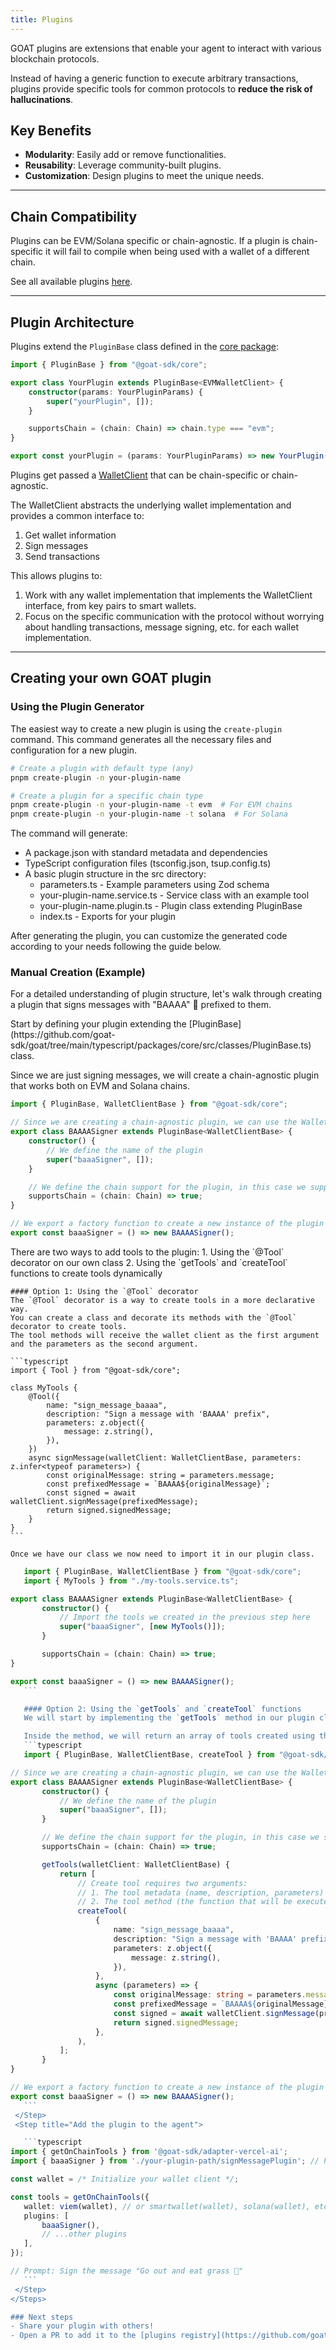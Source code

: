 ```yaml
---
title: Plugins
---
```


GOAT plugins are extensions that enable your agent to interact with various blockchain protocols. 

Instead of having a generic function to execute arbitrary transactions, plugins provide specific tools for common protocols to **reduce the risk of hallucinations**.

## Key Benefits
- **Modularity**: Easily add or remove functionalities.
- **Reusability**: Leverage community-built plugins.
- **Customization**: Design plugins to meet the unique needs.

----

## Chain Compatibility
Plugins can be EVM/Solana specific or chain-agnostic. If a plugin is chain-specific it will fail to compile when being used with a wallet of a different chain.

See all available plugins [here](/chains-wallets-plugins#plugins).

----

## Plugin Architecture
Plugins extend the `PluginBase` class defined in the [core package](https://github.com/goat-sdk/goat/tree/main/typescript/packages/core/src/classes/PluginBase.ts):

```typescript
import { PluginBase } from "@goat-sdk/core";

export class YourPlugin extends PluginBase<EVMWalletClient> {
    constructor(params: YourPluginParams) {
        super("yourPlugin", []);
    }

    supportsChain = (chain: Chain) => chain.type === "evm";
}

export const yourPlugin = (params: YourPluginParams) => new YourPlugin(params);
```

Plugins get passed a [WalletClient](https://github.com/goat-sdk/goat/tree/main/typescript/packages/core/src/classes/WalletClientBase.ts) that can be chain-specific or chain-agnostic.

The WalletClient abstracts the underlying wallet implementation and provides a common interface to:
1. Get wallet information
2. Sign messages
3. Send transactions

This allows plugins to:
1. Work with any wallet implementation that implements the WalletClient interface, from key pairs to smart wallets.
2. Focus on the specific communication with the protocol without worrying about handling transactions, message signing, etc. for each wallet implementation.

----

## Creating your own GOAT plugin

### Using the Plugin Generator

The easiest way to create a new plugin is using the `create-plugin` command. This command generates all the necessary files and configuration for a new plugin.

```bash
# Create a plugin with default type (any)
pnpm create-plugin -n your-plugin-name

# Create a plugin for a specific chain type
pnpm create-plugin -n your-plugin-name -t evm  # For EVM chains
pnpm create-plugin -n your-plugin-name -t solana  # For Solana
```

The command will generate:
- A package.json with standard metadata and dependencies
- TypeScript configuration files (tsconfig.json, tsup.config.ts)
- A basic plugin structure in the src directory:
  - parameters.ts - Example parameters using Zod schema
  - your-plugin-name.service.ts - Service class with an example tool
  - your-plugin-name.plugin.ts - Plugin class extending PluginBase
  - index.ts - Exports for your plugin

After generating the plugin, you can customize the generated code according to your needs following the guide below.

### Manual Creation (Example)

For a detailed understanding of plugin structure, let's walk through creating a plugin that signs messages with "BAAAA" 🐐 prefixed to them.

<Steps>
  <Step title="Define the plugin interface">
  Start by defining your plugin extending the [PluginBase](https://github.com/goat-sdk/goat/tree/main/typescript/packages/core/src/classes/PluginBase.ts) class.

  Since we are just signing messages, we will create a chain-agnostic plugin that works both on EVM and Solana chains.

```typescript
import { PluginBase, WalletClientBase } from "@goat-sdk/core";

// Since we are creating a chain-agnostic plugin, we can use the WalletClientBase interface
export class BAAAASigner extends PluginBase<WalletClientBase> {
    constructor() {
        // We define the name of the plugin
        super("baaaSigner", []);
    }

    // We define the chain support for the plugin, in this case we support all chains
    supportsChain = (chain: Chain) => true;
}

// We export a factory function to create a new instance of the plugin
export const baaaSigner = () => new BAAAASigner();
```
  </Step>
  <Step title="Add tools to the plugin">
    There are two ways to add tools to the plugin:
    1. Using the `@Tool` decorator on our own class
    2. Using the `getTools` and `createTool` functions to create tools dynamically

    #### Option 1: Using the `@Tool` decorator
    The `@Tool` decorator is a way to create tools in a more declarative way.
    You can create a class and decorate its methods with the `@Tool` decorator to create tools.
    The tool methods will receive the wallet client as the first argument and the parameters as the second argument.

    ```typescript
    import { Tool } from "@goat-sdk/core";

    class MyTools {
        @Tool({
            name: "sign_message_baaaa",
            description: "Sign a message with 'BAAAA' prefix",
            parameters: z.object({
                message: z.string(),
            }),
        })
        async signMessage(walletClient: WalletClientBase, parameters: z.infer<typeof parameters>) {
            const originalMessage: string = parameters.message;
            const prefixedMessage = `BAAAA${originalMessage}`;
            const signed = await walletClient.signMessage(prefixedMessage);
            return signed.signedMessage;
        }
    }
    ```

    Once we have our class we now need to import it in our plugin class.

 ```typescript
    import { PluginBase, WalletClientBase } from "@goat-sdk/core";
    import { MyTools } from "./my-tools.service.ts";

export class BAAAASigner extends PluginBase<WalletClientBase> {
        constructor() {
            // Import the tools we created in the previous step here
            super("baaaSigner", [new MyTools()]);
        }

        supportsChain = (chain: Chain) => true;
}

export const baaaSigner = () => new BAAAASigner();
    ```

    #### Option 2: Using the `getTools` and `createTool` functions
    We will start by implementing the `getTools` method in our plugin class.

    Inside the method, we will return an array of tools created using the `createTool` function.
    ```typescript
    import { PluginBase, WalletClientBase, createTool } from "@goat-sdk/core";

// Since we are creating a chain-agnostic plugin, we can use the WalletClientBase interface
export class BAAAASigner extends PluginBase<WalletClientBase> {
        constructor() {
            // We define the name of the plugin
            super("baaaSigner", []);
        }

        // We define the chain support for the plugin, in this case we support all chains
        supportsChain = (chain: Chain) => true;

        getTools(walletClient: WalletClientBase) {
            return [
                // Create tool requires two arguments:
                // 1. The tool metadata (name, description, parameters)
                // 2. The tool method (the function that will be executed when the tool is used)
                createTool(
                    {
                        name: "sign_message_baaaa",
                        description: "Sign a message with 'BAAAA' prefix",
                        parameters: z.object({
                            message: z.string(),
                        }),
                    },
                    async (parameters) => {
                        const originalMessage: string = parameters.message;
                        const prefixedMessage = `BAAAA${originalMessage}`;
                        const signed = await walletClient.signMessage(prefixedMessage);
                        return signed.signedMessage;
                    },
                ),
            ];
        }
}

// We export a factory function to create a new instance of the plugin
export const baaaSigner = () => new BAAAASigner();
    ```
  </Step>
  <Step title="Add the plugin to the agent">

    ```typescript
import { getOnChainTools } from '@goat-sdk/adapter-vercel-ai';
import { baaaSigner } from './your-plugin-path/signMessagePlugin'; // Path to your plugin

const wallet = /* Initialize your wallet client */;

const tools = getOnChainTools({
    wallet: viem(wallet), // or smartwallet(wallet), solana(wallet), etc.
    plugins: [
        baaaSigner(),
        // ...other plugins
    ],
});

// Prompt: Sign the message "Go out and eat grass 🐐"
    ```
  </Step>    
</Steps>

### Next steps
- Share your plugin with others!
- Open a PR to add it to the [plugins registry](https://github.com/goat-sdk/goat/tree/main/typescript/packages/plugins) in the [GOAT SDK](https://github.com/goat-sdk/goat).
